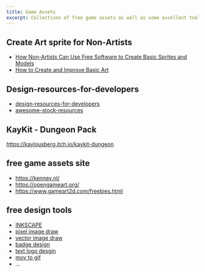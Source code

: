 ```yaml
---
title: Game Assets
excerpt: Collections of free game assets as well as some excellent tools
---
```



## Create Art sprite for Non-Artists

- [How Non-Artists Can Use Free Software to Create Basic Sprites and Models](https://developer.amazon.com/blogs/appstore/post/6f274f74-7bee-4fc7-8dab-b1f66fdb2682/how-non-artists-can-use-free-software-to-create-basic-sprites-and-models-for-their-games)
- [How to Create and Improve Basic Art](https://developer.amazon.com/blogs/appstore/post/a09b823e-52ce-4606-8b2e-12c12f13a555/how-to-create-and-improve-basic-art)


## Design-resources-for-developers

- [design-resources-for-developers](https://github.com/bradtraversy/design-resources-for-developers)
- [awesome-stock-resources](https://github.com/neutraltone/awesome-stock-resources)


## KayKit - Dungeon Pack 

https://kaylousberg.itch.io/kaykit-dungeon


## free game assets site

- https://kenney.nl/
- https://opengameart.org/
- https://www.gameart2d.com/freebies.html


## free design tools


- [INKSCAPE](https://inkscape.org/)
- [pixel image draw](https://pyxeledit.com/)
- [vector image draw](https://inkscape.org/)
- [badge design](https://badge.design/)
- [text logo desgin](https://textcraft.net/)
- [mov to gif](https://cloudconvert.com/mov-to-gif)
- ...

